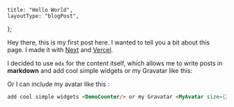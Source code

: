 
	title: "Hello World",
	layoutType: "blogPost",
};

Hey there, this is my first post here. I wanted to tell you a bit about this page. I made it with [Next](https://nextjs.org/) and [Vercel](https://vercel.com/).

I decided to use `mdx` for the content itself, which allows me to write posts in **markdown** and add cool simple widgets <DemoCounter/> or my Gravatar <MyAvatar size={20} round/> like this:

Or I can include my avatar like this :

```markdown
add cool simple widgets <DemoCounter/> or my Gravatar <MyAvatar size={20} round/> like this:
```
